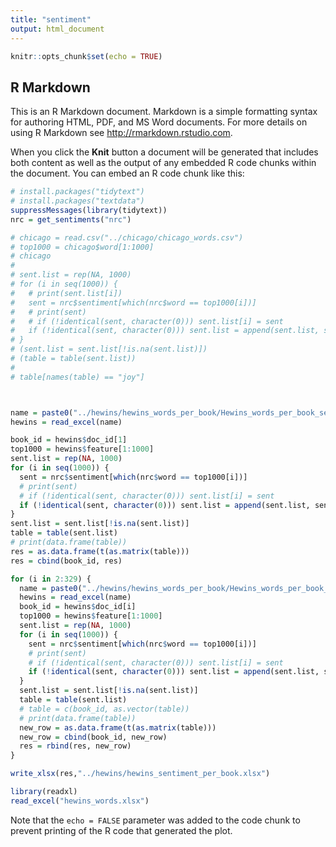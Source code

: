 ```yaml
---
title: "sentiment"
output: html_document
---
```


```r
knitr::opts_chunk$set(echo = TRUE)
```

## R Markdown

This is an R Markdown document. Markdown is a simple formatting syntax for authoring HTML, PDF, and MS Word documents. For more details on using R Markdown see <http://rmarkdown.rstudio.com>.

When you click the **Knit** button a document will be generated that includes both content as well as the output of any embedded R code chunks within the document. You can embed an R code chunk like this:

```r
# install.packages("tidytext")
# install.packages("textdata")
suppressMessages(library(tidytext))
nrc = get_sentiments("nrc")

# chicago = read.csv("../chicago/chicago_words.csv")
# top1000 = chicago$word[1:1000]
# chicago
# 
# sent.list = rep(NA, 1000)
# for (i in seq(1000)) {
#   # print(sent.list[i])
#   sent = nrc$sentiment[which(nrc$word == top1000[i])]
#   # print(sent)
#   # if (!identical(sent, character(0))) sent.list[i] = sent
#   if (!identical(sent, character(0))) sent.list = append(sent.list, sent)
# }
# (sent.list = sent.list[!is.na(sent.list)])
# (table = table(sent.list))
# 
# table[names(table) == "joy"]



name = paste0("../hewins/hewins_words_per_book/Hewins_words_per_book_separated_nostem/book1_words.xlsx")
hewins = read_excel(name)

book_id = hewins$doc_id[1]
top1000 = hewins$feature[1:1000]
sent.list = rep(NA, 1000)
for (i in seq(1000)) {
  sent = nrc$sentiment[which(nrc$word == top1000[i])]
  # print(sent)
  # if (!identical(sent, character(0))) sent.list[i] = sent
  if (!identical(sent, character(0))) sent.list = append(sent.list, sent)
}
sent.list = sent.list[!is.na(sent.list)]
table = table(sent.list)
# print(data.frame(table))
res = as.data.frame(t(as.matrix(table)))
res = cbind(book_id, res)

for (i in 2:329) {
  name = paste0("../hewins/hewins_words_per_book/Hewins_words_per_book_separated_nostem/book", i, "_words.xlsx")
  hewins = read_excel(name)
  book_id = hewins$doc_id[i]
  top1000 = hewins$feature[1:1000]
  sent.list = rep(NA, 1000)
  for (i in seq(1000)) {
    sent = nrc$sentiment[which(nrc$word == top1000[i])]
    # print(sent)
    # if (!identical(sent, character(0))) sent.list[i] = sent
    if (!identical(sent, character(0))) sent.list = append(sent.list, sent)
  }
  sent.list = sent.list[!is.na(sent.list)]
  table = table(sent.list)
  # table = c(book_id, as.vector(table))
  # print(data.frame(table))
  new_row = as.data.frame(t(as.matrix(table)))
  new_row = cbind(book_id, new_row)
  res = rbind(res, new_row)
}

write_xlsx(res,"../hewins/hewins_sentiment_per_book.xlsx")
```



```r
library(readxl)
read_excel("hewins_words.xlsx")
```

Note that the `echo = FALSE` parameter was added to the code chunk to prevent printing of the R code that generated the plot.
